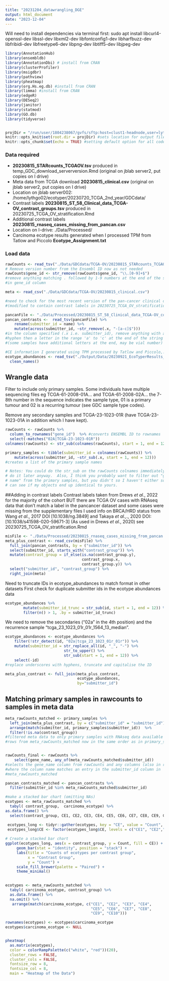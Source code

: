 ```yaml
---
title: "20231204_datawrangling_DGE"
output: html_document
date: "2023-12-04"
---
```

Will need to install dependencies via terminal first: sudo apt install
libcurl4-openssl-dev libssl-dev libxml2-dev libfontconfig1-dev libharfbuzz-dev
libfribidi-dev libfreetype6-dev libpng-dev libtiff5-dev libjpeg-dev


```r
library(AnnotationHub)
library(ensembldb)
library(AnnotationDbi) # install from CRAN
library(clusterProfiler)
library(msigdbr)
library(pathview)
library(pheatmap) 
library(org.Hs.eg.db) #install from CRAN
library(limma) #install from CRAN
library(edgeR)
library(DESeq2)
library(janitor)
library(statmod)
library(GO.db)
library(tidyverse) 


projDir = "/run/user/1804238067/gvfs/sftp:host=clust1-headnode,user=lythgo02/mnt/nas1-data/jblab/group_folders/emily_lythgoe/20230724_EcoTyper_2nd_year"
knitr::opts_knit$set(root.dir = projDir) #sets location for output files to projDir 
knitr::opts_chunk$set(echo = TRUE) #setting default option for all code chunks 
```

### **Data required**

- **20230815_STARcounts_TCGAOV.tsv** produced in
  temp_GDC_download_serverversion.Rmd (original on jblab server2, put copies on
  I drive)   
- Meta data from TCGA download **20230815_clinical.csv** (original on jblab
  server2, put copies on I drive)   
- Location on jblab server002:
  /home/lythgo02/ecotyper/20230720_TCGA_2nd_year/GDCdata/   
- Contrast labels **20230815_ST_58_Clinical_data_TCGA-OV_contrast_groups.tsv**
  produced in 20230725_TCGA_OV_stratification.Rmd 
- Additional contrast labels **20230815_rnaseq_cases_missing_from_pancan.csv**
- Location on I-drive: ./Data/Processed/
- Carcinoma ecotype results generated when I processed TPM from Tatlow and 
  Piccolo **Ecotype_Assignment.txt**

### **Load data**

```r
rawCounts <- read_tsv("./Data/GDCdata/TCGA-OV/20230815_STARcounts_TCGAOV.tsv")
# Remove version number from the Ensembl ID now as not needed
rawCounts$gene_id <- str_remove(rawCounts$gene_id, "\\.[0-9]+$") 
#remove anything matching . followed by 1-9 numbers at the end of the string($) 
#in gene_id column

meta <- read_csv("./Data/GDCdata/TCGA-OV/20230815_clinical.csv") 

#need to check for the most recent version of the pan-cancer clinical data table 
#(modified to contain contrast labels in 20230725_TCGA_OV_stratification.Rmd on Idrive

pancanFile <- "./Data/Processed/20230815_ST_58_Clinical_data_TCGA-OV_contrast_groups.tsv"
pancan_contrasts <-  read_tsv(pancanFile) %>% 
    rename(submitter_id = name) %>%
    mutate(across(submitter_id, ~str_remove(.x, "-[a-c]$"))) 
#in the column specified (.x i.e. submitter_id), remove anything with a 
#hyphen then a letter in the range 'a' to 'c' at the end of the string
#(some samples have additional letters at the end, may be vial number)

#CE information I generated using TPM processed by Tatlow and Piccolo,. 2016
ecotype_abundances <- read_tsv("./Output/Data/20230921_EcoTyperResults_TatlowPiccoloTPMmedian/Carcinoma_Ecotypes/Ecotype_Assignment.txt") %>% 
  clean_names()
```

## **Wrangle data**

Filter to include only primary samples. Some individuals have multiple
sequencing files eg TCGA-61-2008-01A... and TCGA-61-2008-02A... the 7-8th
number in the sequence indicates the sample type, 01 is a primary tumour and 02
is a recurring tumour (see GDC sample type codes).

Remove any secondary samples and TCGA-23-1023-01R (have TCGA-23-1023-01A in
 addition which I have kept).

```r
rawCounts <- rawCounts %>% 
  column_to_rownames("gene_id")  %>% #converts ENSEMBL ID to rownames
  select(-matches("02A|TCGA-23-1023-01R")) 
colnames(rawCounts) <- str_sub(colnames(rawCounts), start = 1, end = 12)

primary_samples <- tibble(submitter_id = colnames(rawCounts)) %>%
    mutate(across(submitter_id, ~str_sub(.x, start = 1, end = 12))) 
#creates a list of the primary sample names

# Notes: You could do the str_sub on the rawCounts colnames immediately - you
# do it later anyway.  Also, I think you probably want to filter out "gene
# name" from the primary samples, but you didn't so I haven't either so that we
# can see if my objects end up identical to yours.
```

##Adding in contrast labels
Contrast labels taken from Drews *et al*., 2022 for the majority of the cohort
BUT there are TCGA OV cases with RNAseq data that don't match a label in the 
pancancer dataset and some cases were missing from the supplementary files
I used info on BRCA/HRD status from Wang *et al*., 2017 DOI [10.1038/ng.3849] 
and Takaya *et al.,*., 2020 DOI:[10.1038/s41598-020-59671-3] 
(As used in Drews *et al*., 2020) see 20230725_TCGA_OV_stratification.Rmd

```r
misFile <- "./Data/Processed/20230815_rnaseq_cases_missing_from_pancan.csv"
meta_plus_contrast <- read_csv(misFile) %>%  
  full_join(pancan_contrasts, by = ("submitter_id")) %>%  
  select(submitter_id, starts_with("contrast_group")) %>%  
  mutate(contrast_group = if_else(is.na(contrast_group.y), 
                                  contrast_group.x, 
                                  contrast_group.y)) %>%  
  select("submitter_id", "contrast_group") %>% 
  right_join(meta) 
```

Need to truncate IDs in ecotype_abundances to match format in other datasets
First check for duplicate submitter ids in the ecotype abundances data

```r
ecotype_abundances %>% 
        mutate(submitter_id_trunc = str_sub(id, start = 1, end = 12)) %>%  
        filter(n() > 1, .by = submitter_id_trunc)
```

We need to remove the secondaries ("02a" in the 4th position) and the
recurrence sample "tcga_23_1023_01r_01r_1564_13_median".

```r
ecotype_abundances <- ecotype_abundances %>% 
    filter(!str_detect(id, "02a|tcga_23_1023_01r_01r")) %>% 
    mutate(submitter_id = str_replace_all(id, "_", "-") %>% 
                          str_to_upper() %>%  
                          str_sub(start = 1, end = 12)) %>%  
    select(-id)
#replace underscores with hyphens, truncate and capitalise the ID

meta_plus_contrast <- full_join(meta_plus_contrast, 
                                ecotype_abundances, 
                                by="submitter_id")
```

## **Matching primary samples in rawcounts to samples in meta data**

```r
meta_rawCounts_matched <- primary_samples %>%
  left_join(meta_plus_contrast, by = c("submitter_id" = "submitter_id")) %>%
  arrange(match(submitter_id, primary_samples$submitter_id))  %>%  
  filter(!is.na(contrast_group))
#filtered meta data to only primary samples with RNAseq data available
#rows from meta_rawCounts_matched now in the same order as in primary_samples


rawCounts_final <- rawCounts %>%  
    select(gene_name, any_of(meta_rawCounts_matched$submitter_id))
#selects the gene_name column from rawCounts and any columns (also in rawCounts)
#where the column name matches an entry in the submitter_id column in 
#meta_rawCounts_matched

```

```r
pancan_contrasts_matched <- pancan_contrasts %>% 
  filter(submitter_id %in% meta_rawCounts_matched$submitter_id)
```

```r
#make a stacked bar chart (omitting NAs)
ecotypes <- meta_rawCounts_matched %>%
  tabyl( contrast_group,  carcinoma_ecotype) %>% 
as.data.frame() %>% 
  select(contrast_group, CE1, CE2, CE3, CE4, CE5, CE6, CE7, CE8, CE9, CE10,-"NA_")

 ecotypes_long <- tidyr::gather(ecotypes, key = "CE", value = "Count", -contrast_group)
 ecotypes_long$CE <- factor(ecotypes_long$CE, levels = c("CE1", "CE2","CE3","CE4","CE5","CE6","CE7","CE8","CE9","CE10"))
 
# Create a stacked bar chart
ggplot(ecotypes_long, aes(x = contrast_group, y = Count, fill = CE)) +
     geom_bar(stat = "identity", position = "stack") +
     labs(title = "Counts of ecotypes per contrast group",
          x = "Contrast Group",
          y = "Count") +
     scale_fill_brewer(palette = "Paired") +
     theme_minimal()
  
```
```r
  
ecotypes <- meta_rawCounts_matched %>%
  tabyl( carcinoma_ecotype, contrast_group) %>% 
  as.data.frame() %>% 
  na.omit() %>% 
   arrange(match(carcinoma_ecotype, c("CE1", "CE2", "CE3", "CE4", 
                                      "CE5", "CE6", "CE7", "CE8", 
                                      "CE9", "CE10")))

rownames(ecotypes) <- ecotypes$carcinoma_ecotype
ecotypes$carcinoma_ecotype <- NULL


pheatmap(
  as.matrix(ecotypes),
  color = colorRampPalette(c("white", "red"))(20),
  cluster_rows = FALSE,
  cluster_cols = FALSE,
  fontsize_row = 8,
  fontsize_col = 8,
  main = "Heatmap of the Data")


```

